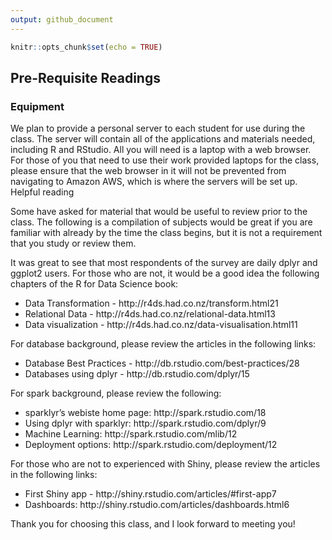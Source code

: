 ```yaml
---
output: github_document
---
```


```r
knitr::opts_chunk$set(echo = TRUE)
```

## Pre-Requisite Readings

### Equipment

We plan to provide a personal server to each student for use during the class. The server will contain all of the applications and materials needed, including R and RStudio. All you will need is a laptop with a web browser. For those of you that need to use their work provided laptops for the class, please ensure that the web browser in it will not be prevented from navigating to Amazon AWS, which is where the servers will be set up.
Helpful reading

Some have asked for material that would be useful to review prior to the class. The following is a compilation of subjects would be great if you are familiar with already by the time the class begins, but it is not a requirement that you study or review them.

It was great to see that most respondents of the survey are daily dplyr and ggplot2 users. For those who are not, it would be a good idea the following chapters of the R for Data Science book:

- Data Transformation - http://r4ds.had.co.nz/transform.html21
- Relational Data - http://r4ds.had.co.nz/relational-data.html13
- Data visualization - http://r4ds.had.co.nz/data-visualisation.html11

For database background, please review the articles in the following links:

- Database Best Practices - http://db.rstudio.com/best-practices/28
- Databases using dplyr - http://db.rstudio.com/dplyr/15

For spark background, please review the following:

- sparklyr’s webiste home page: http://spark.rstudio.com/18
- Using dplyr with sparklyr: http://spark.rstudio.com/dplyr/9
- Machine Learning: http://spark.rstudio.com/mlib/12
- Deployment options: http://spark.rstudio.com/deployment/12

For those who are not to experienced with Shiny, please review the articles in the following links:

- First Shiny app - http://shiny.rstudio.com/articles/#first-app7
- Dashboards: http://shiny.rstudio.com/articles/dashboards.html6

Thank you for choosing this class, and I look forward to meeting you!
